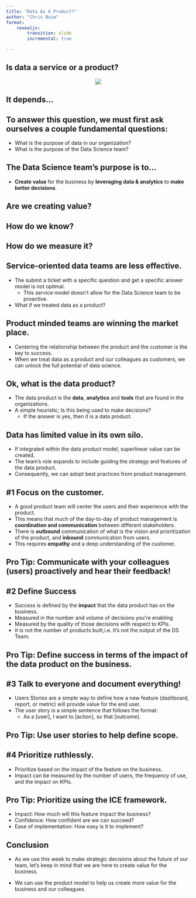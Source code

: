 ```yaml
---
title: "Data As A Product?"
author: "Chris Buie"
format: 
    revealjs:
        transition: slide
        incremental: true

---
```


## Is data a service or a product?
<center>
![](https://i0.wp.com/strategicinstitute.org/wp-content/uploads/2017/02/monkey-think.jpeg?resize=768%2C460&ssl=1)
</center>

## It depends...

## To answer this question, we must first ask ourselves a couple fundamental questions:

- What is the purpose of data in our organization?
- What is the purpose of the Data Science team?

## The Data Science team's purpose is to...

- **Create value** for the business by **leveraging data & analytics** to **make better decisions**. 

## Are we creating value?

## How do we know?

## How do we measure it?

## Service-oriented data teams are less effective.

- The submit a ticket with a specific question and get a specific answer model is not optimal.
  - This service model doesn't allow for the Data Science team to be proactive.
- What if we treated data as a product?

## Product minded teams are winning the market place.
- Centering the relationship between the product and the customer is the key to success.
- When we treat data as a product and our colleagues as customers, we can unlock the full potential of data science.

## Ok, what is the data product?
- The data product is the **data**, **analytics** and **tools** that are found in the organizations.
- A simple heuristic; Is this being used to make decisions?
  - If the answer is yes, then it is a data product.

## Data has limited value in its own silo.
- If integrated within the data product model, superlinear value can be created.
- The team's role expands to include guiding the strategy and features of the data product.
- Consequently, we can adopt best practices from product management.

## #1 Focus on the customer.
- A good product team will center the users and their experience with the product.
- This means that much of the day-to-day of product management is **coordination and communication** between different stakeholders.
- There is **outbound** communication of what is the vision and prioritization of the product, and **inbound** communication from users.
- This requires **empathy** and a deep understanding of the customer.

## Pro Tip: Communicate with your colleagues (users) proactively and hear their feedback!

## #2 Define Success
- Success is defined by the **impact** that the data product has on the business.
- Measured in the number and volume of decisions you’re enabling
- Measured by the quality of those decisions with respect to KPIs.
- It is not the number of products built,i.e. it’s not the output of the DS Team.

## Pro Tip: Define success in terms of the impact of the data product on the business.

## #3 Talk to everyone and document everything!
- Users Stories are a simple way to define how a new feature (dashboard, report, or metric) will provide value for the end user.
- The user story is a simple sentence that follows the format:
  - As a [user], I want to [action], so that [outcome].

## Pro Tip: Use user stories to help define scope. 

## #4 Prioritize ruthlessly.
- Prioritize based on the impact of the feature on the business.
- Impact can be measured by the number of users, the frequency of use, and the impact on KPIs.

## Pro Tip: Prioritize using the ICE framework.
- Impact: How much will this feature impact the business?
- Confidence: How confident are we can succeed?
- Ease of implementation: How easy is it to implement?

## Conclusion

- As we use this week to make strategic decisions about the future of our team, let's keep in mind that we are here to create value for the business. 

- We can use the product model to help us create more value for the business and our colleagues.


